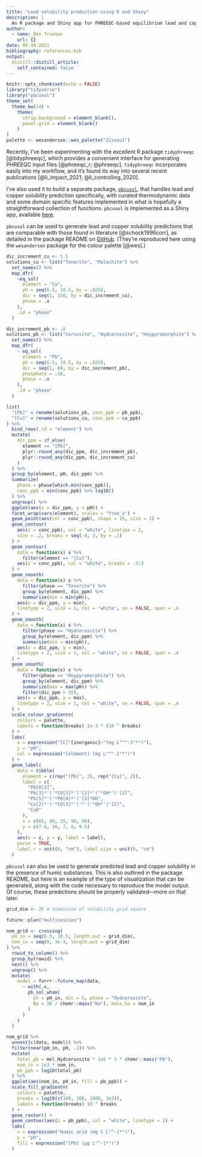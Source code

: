 ```yaml
---
title: "Lead solubility prediction using R and Shiny"
description: |
  An R package and Shiny app for PHREEQC-based equilibrium lead and copper solubility prediction.
author:
  - name: Ben Trueman
    url: {}
date: 06-18-2021
bibliography: references.bib
output:
  distill::distill_article:
    self_contained: false
---
```



```r
knitr::opts_chunk$set(echo = FALSE)
library("tidyverse")
library("pbcusol")
theme_set(
  theme_bw(14) + 
    theme(
      strip.background = element_blank(),
      panel.grid = element_blank()
    )
)
palette <- wesanderson::wes_palette("Zissou1")
```

Recently, I've been experimenting with the excellent R package `tidyphreeqc` [@tidyphreeqc], which provides a convenient interface for generating PHREEQC input files [@phreeqc_r; @phreeqc]. `tidyphreeqc` incorporates easily into my workflow, and it's found its way into several recent publications [@li_impact_2021; @li_controlling_2020].

I've also used it to build a separate package, [`pbcusol`](https://github.com/bentrueman/pbcusol), that handles lead and copper solubility prediction specifically, with curated thermodynamic data and some domain specific features implemented in what is hopefully a straightforward collection of functions. `pbcusol` is implemented as a Shiny app, available [here](https://bentrueman.shinyapps.io/shinypbcusol/).

`pbcusol` can be used to generate lead and copper solubility predictions that are comparable with those found in literature [@schock1996corr], as detailed in the package README on [GitHub](https://github.com/bentrueman/pbcusol). (They're reproduced here using the `wesanderson` package for the colour palette [@wes].)

```r

dic_increment_cu <- 1.5
solutions_cu <- list("Tenorite", "Malachite") %>%
  set_names() %>%
  map_dfr(
    ~eq_sol(
      element = "Cu",
      ph = seq(6.5, 10.5, by = .025),
      dic = seq(1, 150, by = dic_increment_cu),
      phase = .x
    ),
    .id = "phase"
  )

dic_increment_pb <- .8
solutions_pb <- list("Cerussite", "Hydcerussite", "Hxypyromorphite") %>%
  set_names() %>%
  map_dfr(
    ~ eq_sol(
      element = "Pb",
      ph = seq(6.5, 10.5, by = .025),
      dic = seq(1, 80, by = dic_increment_pb),
      phosphate = .16,
      phase = .x
    ),
    .id = "phase"
  )
```

```r
list(
  "[Pb]" = rename(solutions_pb, conc_ppb = pb_ppb), 
  "[Cu]" = rename(solutions_cu, conc_ppb = cu_ppb)
) %>% 
  bind_rows(.id = "element") %>% 
  mutate(
    dic_ppm = if_else(
      element == "[Pb]", 
      plyr::round_any(dic_ppm, dic_increment_pb), 
      plyr::round_any(dic_ppm, dic_increment_cu)
    )
  ) %>% 
  group_by(element, pH, dic_ppm) %>% 
  summarize(
    phase = phase[which.min(conc_ppb)],
    conc_ppb = min(conc_ppb) %>% log10()
  ) %>% 
  ungroup() %>% 
  ggplot(aes(x = dic_ppm, y = pH)) + 
  facet_wrap(vars(element), scales = "free_x") + 
  geom_point(aes(col = conc_ppb), shape = 15, size = 1) +
  geom_contour(
    aes(z = conc_ppb), col = "white", linetype = 2, 
    size = .2, breaks = seq(-4, 3, by = .1)
  ) + 
  geom_contour(
    data = function(x) x %>% 
      filter(element == "[Cu]"),
    aes(z = conc_ppb), col = "white", breaks = -3:3
  ) + 
  geom_smooth(
    data = function(x) x %>% 
      filter(phase == "Tenorite") %>% 
      group_by(element, dic_ppm) %>% 
      summarize(min = min(pH)),
    aes(x = dic_ppm, y = min),
    linetype = 2, size = 1, col = "white", se = FALSE, span = .4
  ) + 
  geom_smooth(
    data = function(x) x %>% 
      filter(phase == "Hydcerussite") %>% 
      group_by(element, dic_ppm) %>% 
      summarize(min = min(pH)),
    aes(x = dic_ppm, y = min),
    linetype = 2, size = 1, col = "white", se = FALSE, span = .4
  ) +
  geom_smooth(
    data = function(x) x %>% 
      filter(phase == "Hxypyromorphite") %>% 
      group_by(element, dic_ppm) %>% 
      summarize(max = max(pH)) %>% 
      filter(dic_ppm > 35),
    aes(x = dic_ppm, y = max),
    linetype = 2, size = 1, col = "white", se = FALSE, span = .4
  ) +
  scale_colour_gradientn(
    colours = palette, 
    labels = function(breaks) 1e-3 * (10 ^ breaks)
  ) +
  labs(
    x = expression("[C]"[inorganic]~"(mg L"^"-1"*")"),
    y = "pH",
    col = expression("[element] (mg L"^"-1"*")")
  ) +
  geom_label(
    data = tibble(
      element = c(rep("[Pb]", 3), rep("[Cu]", 2)),
      label = c(
        "PbCO[3]", 
        "Pb[3]*'('*CO[3]*')'[2]*'('*OH*')'[2]", 
        "Pb[5]*'('*PO[4]*')'[3]*OH", 
        "Cu[2]*'('*CO[3]*')'*'('*OH*')'[2]", 
        "CuO"
      ),
      x = c(65, 40, 25, 90, 90),
      y = c(7.6, 10, 7, 8, 9.5)
    ),
    aes(x = x, y = y, label = label),
    parse = TRUE,
    label.r = unit(0, "cm"), label.size = unit(0, "cm")
  )
```

`pbcusol` can also be used to generate predicted lead and copper solubility in the presence of humic substances. This is also outlined in the package README, but here is an example of the type of visualization that can be generated, along with the code necessary to reproduce the model output. Of course, these predictions should be properly validated---more on that later.

```r

grid_dim <- 25 # dimension of solubility grid square

future::plan("multisession")

nom_grid <- crossing(
  pH_in = seq(6.5, 10.5, length.out = grid_dim),
  nom_in = seq(0, 3e-3, length.out = grid_dim)
) %>% 
  rowid_to_column() %>% 
  group_by(rowid) %>% 
  nest() %>% 
  ungroup() %>%  
  mutate(
    model = furrr::future_map(data, 
      ~ with(.x, 
        pb_sol_wham(
          ph = pH_in, dic = 5, phase = "Hydcerussite", 
          Na = 10 / chemr::mass("Na"), mass_ha = nom_in
        )
      )
    )
  )
```

```r
nom_grid %>% 
  unnest(c(data, model)) %>% 
  filter(near(pH_in, pH, .1)) %>% 
  mutate(
    total_pb = mol_Hydcerussite * 1e6 * 3 * chemr::mass("Pb"),
    nom_in = 1e3 * nom_in, 
    pb_ppb = log10(total_pb)
  ) %>% 
  ggplot(aes(nom_in, pH_in, fill = pb_ppb)) + 
  scale_fill_gradientn(
    colours = palette, 
    breaks = log10(c(100, 300, 1000, 3e3)),
    labels = function(breaks) 10 ^ breaks
  ) +
  geom_raster() + 
  geom_contour(aes(z = pb_ppb), col = "white", linetype = 2) +
  labs(
    x = expression("Humic acid (mg C L"^-1*")"),
    y = "pH",
    fill = expression("[Pb] (µg L"^-1*")")
  )

```


